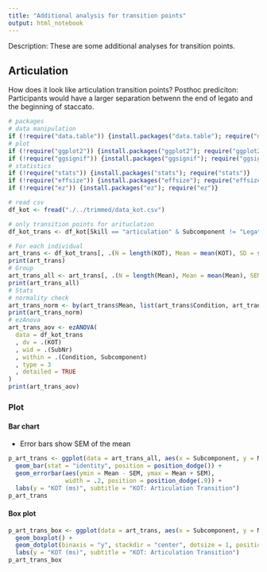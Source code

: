 ```yaml
---
title: "Additional analysis for transition points"
output: html_notebook
---
```

Description: These are some additional analyses for transition points.

## Articulation
How does it look like articulation transition points?
Posthoc prediciton: Participants would have a larger separation betwenn the end of legato and the beginning of staccato.

```r
# packages
# data manipulation
if (!require("data.table")) {install.packages("data.table"); require("data.table")}
# plot
if (!require("ggplot2")) {install.packages("ggplot2"); require("ggplot2")}
if (!require("ggsignif")) {install.packages("ggsignif"); require("ggsignif")}
# statistics
if (!require("stats")) {install.packages("stats"); require("stats")}
if (!require("effsize")) {install.packages("effsize"); require("effsize")}
if (!require("ez")) {install.packages("ez"); require("ez")}

# read csv
df_kot <- fread("./../trimmed/data_kot.csv")

# only transition points for arituclation
df_kot_trans <- df_kot[Skill == "articulation" & Subcomponent != "Legato" & Subcomponent != "Staccato"]
```

```r
# For each individual
art_trans <- df_kot_trans[, .(N = length(KOT), Mean = mean(KOT), SD = sd(KOT)), by = .(SubNr, Condition, Subcomponent)]
print(art_trans)
# Group
art_trans_all <- art_trans[, .(N = length(Mean), Mean = mean(Mean), SEM = sd(Mean)/sqrt(length(Mean))), by = .(Condition, Subcomponent)]
print(art_trans_all)
# Stats
# normality check
art_trans_norm <- by(art_trans$Mean, list(art_trans$Condition, art_trans$Subcomponent), shapiro.test)
print(art_trans_norm)
# ezAnova
art_trans_aov <- ezANOVA(
  data = df_kot_trans
  , dv = .(KOT)
  , wid = .(SubNr)
  , within = .(Condition, Subcomponent)
  , type = 3
  , detailed = TRUE
)
print(art_trans_aov)
```

### Plot
#### Bar chart
- Error bars show SEM of the mean

```{r art_trans_bar, echo = FALSE}　
p_art_trans <- ggplot(data = art_trans_all, aes(x = Subcomponent, y = Mean, fill = Condition)) +
  geom_bar(stat = "identity", position = position_dodge()) +
  geom_errorbar(aes(ymin = Mean - SEM, ymax = Mean + SEM),
                width = .2, position = position_dodge(.9)) +
  labs(y = "KOT (ms)", subtitle = "KOT: Articulation Transition")
p_art_trans
```

#### Box plot
```r
p_art_trans_box <- ggplot(data = art_trans, aes(x = Subcomponent, y = Mean, fill = Condition)) +
  geom_boxplot() +
  geom_dotplot(binaxis = "y", stackdir = "center", dotsize = 1, position = position_dodge(0.75)) +
  labs(y = "KOT (ms)", subtitle = "KOT: Articulation Transition")
p_art_trans_box
```

